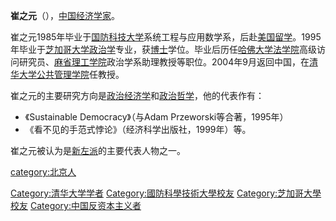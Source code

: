 '''崔之元'''（{{bd|1963年|1月|catIdx=C崔}}），[[中国|中国]][[经济学家|经济学家]]。

崔之元1985年毕业于[[国防科技大学|国防科技大学]]系统工程与应用数学系，后赴[[美国|美国]][[留学|留学]]。1995年毕业于[[芝加哥大学|芝加哥大学]][[政治学|政治学]]专业，获[[博士|博士]]学位。毕业后历任[[哈佛大学法学院|哈佛大学法学院]]高级访问研究员、[[麻省理工学院|麻省理工学院]]政治学系助理教授等职位。2004年9月返回中国，在[[清华大学公共管理学院|清华大学公共管理学院]]任教授。

崔之元的主要研究方向是[[政治经济学|政治经济学]]和[[政治哲学|政治哲学]]，他的代表作有：
*《Sustainable Democracy》（与Adam Przeworski等合著，1995年）
*《看不见的手范式悖论》（经济科学出版社，1999年）等。

崔之元被认为是[[新左派|新左派]]的主要代表人物之一。

{{China-bio-stub}}

{{DEFAULTSORT:C崔}}
[[Category:清华大学学者|Category:清华大学学者]]
[[category:北京人|category:北京人]]
[[Category:國防科學技術大學校友|Category:國防科學技術大學校友]]
[[Category:芝加哥大學校友|Category:芝加哥大學校友]]
[[Category:中国反资本主义者|Category:中国反资本主义者]]